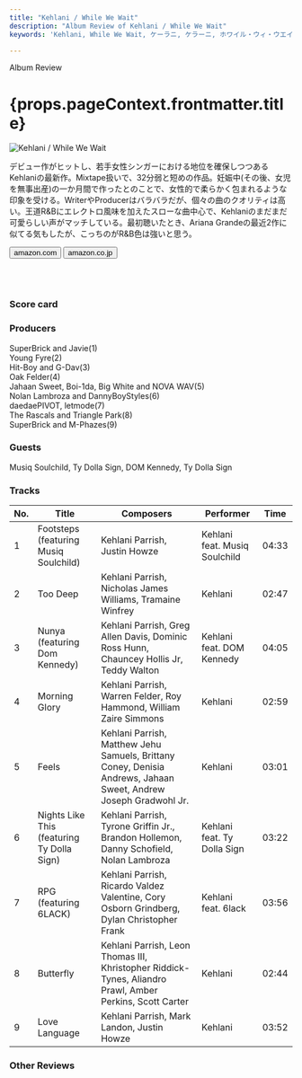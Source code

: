 ```yaml
---
title: "Kehlani / While We Wait"
description: "Album Review of Kehlani / While We Wait"
keywords: 'Kehlani, While We Wait, ケーラニ, ケラーニ, ホワイル・ウィ・ウエイト'

---
```





<p className="largeP">Album Review</p>
<h1 className="h1--no--margin">{props.pageContext.frontmatter.title}</h1>

<Row  className="image-card-group">
	<Column colMd={"3"} colLg={"4"} noGutterMdLeft="">
       <ImageCard>

![Kehlani / While We Wait](../../images/cd/kehlani2L.png) 

</ImageCard>
	</Column>
	<Column colMd={"4"} colLg={"8"} noGutterMdLeft="">
	<p>
	デビュー作がヒットし、若手女性シンガーにおける地位を確保しつつあるKehlaniの最新作。Mixtape扱いで、32分弱と短めの作品。妊娠中(その後、女児を無事出産)の一か月間で作ったとのことで、女性的で柔らかく包まれるような印象を受ける。WriterやProducerはバラバラだが、個々の曲のクオリティは高い。王道R&Bにエレクトロ風味を加えたスローな曲中心で、Kehlaniのまだまだ可愛らしい声がマッチしている。最初聴いたとき、Ariana Grandeの最近2作に似てる気もしたが、こっちのがR&B色は強いと思う。
	</p>
	<div>
	  <Button className="button-right-mergin"  href="https://amzn.to/2Xt8AMH" kind="primary" size="small" renderIcon={ArrowUpRight24}>
      amazon.com
    </Button>
    <Button className="button-right-mergin"  href="https://amzn.to/2Bu4Zpc" kind="secondary" size="small" renderIcon={ArrowUpRight24}>
      amazon.co.jp
    </Button>
	</div>
	<a style="display:inline-block;overflow:hidden;background:url(https://linkmaker.itunes.apple.com/ja-jp/lockup.svg?releaseDate=2019-01-10&kind=song&bubble=apple_music&style=mono-black) no-repeat;width:180px;height:45px;" href="https://geo.music.apple.com/jp/album/nights-like-this-feat-ty-dolla-%24ign/1452002220?i=1452002228&mt=1&app=music&ls=1&at=11lcug"></a>
	<a style="display:inline-block;overflow:hidden;background:url(https://linkmaker.itunes.apple.com/ja-jp/badge-lrg.svg?releaseDate=2019-02-22T00:00:00Z&kind=album&bubble=itunes_music) no-repeat;width:140px;height:45px;" href="https://geo.music.apple.com/jp/album/while-we-wait/1452002220?app=itunes&at=11lcug"></a>
	</Column>
</Row>
<Row >
	<Column colMd={"4"} colLg={"4"} noGutterMdLeft="">
<div>
    <h3>Score card</h3>
	<SliderJS1 value="5" />
    <SliderJS2 value="1" />
	<SliderJS3 value="1" />
    <SliderJS4 value="9" />
</div>
</Column>
<Column colMd={"8"} colLg={"8"} noGutterMdLeft="">
<div>
<h3>Producers</h3>
<p>
SuperBrick and Javie(1)
<br/>Young Fyre(2)
<br/>Hit-Boy and G-Dav(3)
<br/>Oak Felder(4)
<br/>Jahaan Sweet, Boi-1da, Big White and NOVA WAV(5)
<br/>Nolan Lambroza and DannyBoyStyles(6)
<br/>daedaePIVOT, letmode(7)
<br/>The Rascals and Triangle Park(8)
<br/>SuperBrick and M-Phazes(9)
</p>
<h3>Guests</h3>
<p>
Musiq Soulchild, Ty Dolla Sign, DOM Kennedy, Ty Dolla Sign
</p>
</div>
</Column>
</Row>

<h3>Tracks</h3>

| No. |	 Title                                     |	 Composers                                                                                                    |	 Performer                    |	 Time  |
| --- |	------------------------------------------ | ---------------------------------------------------------------------------------------------------------------- |	----------------------------- |	------ |
| 1	  |	Footsteps (featuring Musiq Soulchild)      | Kehlani Parrish, Justin Howze                                                                                    |	Kehlani feat. Musiq Soulchild |	04:33  |
| 2	  |	Too Deep                                   | Kehlani Parrish, Nicholas James Williams, Tramaine Winfrey                                                       |	Kehlani                       |	02:47  |
| 3	  |	Nunya (featuring Dom Kennedy)              | Kehlani Parrish, Greg Allen Davis, Dominic Ross Hunn, Chauncey Hollis Jr, Teddy Walton                           |	Kehlani feat. DOM Kennedy     |	04:05  |
| 4	  |	Morning Glory                              | Kehlani Parrish, Warren Felder, Roy Hammond, William Zaire Simmons                                               |	Kehlani                       |	02:59  |
| 5	  |	Feels                                      | Kehlani Parrish, Matthew Jehu Samuels, Brittany Coney, Denisia Andrews, Jahaan Sweet, Andrew Joseph Gradwohl Jr. |	Kehlani                       |	03:01  |
| 6	  |	Nights Like This (featuring Ty Dolla Sign) | Kehlani Parrish, Tyrone Griffin Jr., Brandon Hollemon, Danny Schofield, Nolan Lambroza                           |	Kehlani feat. Ty Dolla Sign   |	03:22  |
| 7	  |	RPG (featuring 6LACK)                      | Kehlani Parrish, Ricardo Valdez Valentine, Cory Osborn Grindberg, Dylan Christopher Frank                        |	Kehlani feat. 6lack           |	03:56  |
| 8	  |	Butterfly                                  | Kehlani Parrish, Leon Thomas III, Khristopher Riddick-Tynes, Aliandro Prawl, Amber Perkins, Scott Carter         |	Kehlani                       |	02:44  |
| 9	  |	Love Language                              | Kehlani Parrish, Mark Landon, Justin Howze                                                                       |	Kehlani                       |	03:52  |

<h3>Other Reviews</h3>

<Row>
<Column colMd={3} colLg={3} noGutterMdLeft>
<Review1 />
</Column>
<Column colMd={3} colLg={3} noGutterMdLeft>
<Review2 />
</Column>
</Row>